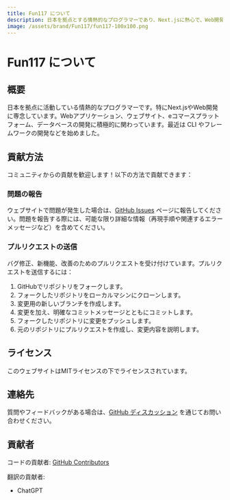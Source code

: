 ```yaml
---
title: Fun117 について
description: 日本を拠点とする情熱的なプログラマーであり、Next.jsに熱心で、Web開発に重点を置いています。
image: /assets/brand/Fun117/fun117-100x100.png
---
```


# Fun117 について

## 概要

日本を拠点に活動している情熱的なプログラマーです。特にNext.jsやWeb開発に専念しています。Webアプリケーション、ウェブサイト、eコマースプラットフォーム、データベースの開発に積極的に関わっています。最近は CLI やフレームワークの開発などを始めました。


## 貢献方法

コミュニティからの貢献を歓迎します！以下の方法で貢献できます：

### 問題の報告

ウェブサイトで問題が発生した場合は、[GitHub Issues](https://github.com/fun117/fun117/issues) ページに報告してください。問題を報告する際には、可能な限り詳細な情報（再現手順や関連するエラーメッセージなど）を含めてください。

### プルリクエストの送信

バグ修正、新機能、改善のためのプルリクエストを受け付けています。プルリクエストを送信するには：

1. GitHubでリポジトリをフォークします。
2. フォークしたリポジトリをローカルマシンにクローンします。
3. 変更用の新しいブランチを作成します。
4. 変更を加え、明確なコミットメッセージとともにコミットします。
5. フォークしたリポジトリに変更をプッシュします。
6. 元のリポジトリにプルリクエストを作成し、変更内容を説明します。

## ライセンス

このウェブサイトはMITライセンスの下でライセンスされています。

## 連絡先

質問やフィードバックがある場合は、[GitHub ディスカッション](https://github.com/fun117/fun117/discussions) を通じてお問い合わせください。

## 貢献者

コードの貢献者: [GitHub Contributors](https://github.com/fun117/fun117/graphs/contributors)

翻訳の貢献者:

- ChatGPT
